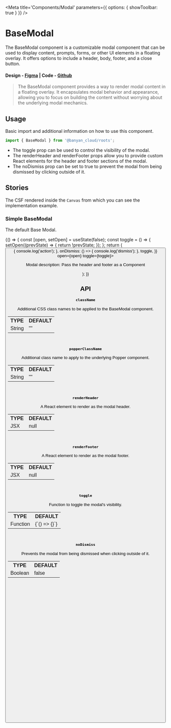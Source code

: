

<Meta title='Components/Modal' parameters={{ options: { showToolbar: true } }} />

# BaseModal

The BaseModal component is a customizable modal component that can be used to display content, prompts, forms, or other UI elements in a floating overlay. It offers options to include a header, body, footer, and a close button.

#### Design - [Figma](https://www.figma.com/file/e9opoAtQHBo4vFd6u0Co98/Component-Library?node-id=0%3A1&mode=dev) | Code - [Github](https://github.com/banyandata-cloud/roots/tree/main/components/modal)

> The BaseModal component provides a way to render modal content in a floating overlay. It encapsulates modal behavior and appearance, allowing you to focus on building the content without worrying about the underlying modal mechanics.

## Usage

Basic import and additional information on how to use this component.

```js
import { BaseModal } from '@banyan_cloud/roots';
```

-   The toggle prop can be used to control the visibility of the modal.
-   The renderHeader and renderFooter props allow you to provide custom React elements for the header and footer sections of the modal.
-   The noDismiss prop can be set to true to prevent the modal from being dismissed by clicking outside of it.

## Stories

The CSF rendered inside the `Canvas` from which you can see the implementation example.

### Simple BaseModal

The default Base Modal.

<Canvas>
	<Story name='Default'>
		{() => {
			const [open, setOpen] = useState(false);
			const toggle = () => {
				setOpen((prevState) => {
					return !prevState;
				});
			};
			return (
				<ThemedContainer theme='light'>
					<Button onClick={toggle} title='Open Modal' />
					<BaseModal
						title='Header'
						description='Description'
						footerProps={{
							actionTitle: 'Save Changes',
							cancelTitle: 'Dismiss',
							onAction: () => {
								console.log('action');
							},
							onDismiss: () => {
								console.log('dismiss');
							},
							toggle,
						}}
						open={open}
						toggle={toggle}>
						<p>Modal description: Pass the header and footer as a Component</p>
						<Dropdown label='Select Type 1'>
							<DropdownItem title='Item 1' value={1} />
							<DropdownItem title='Item 2' value={2} />
							<DropdownItem title='Item 3' value={3} />
						</Dropdown>
					</BaseModal>
				</ThemedContainer>
			);
		}}
	</Story>
</Canvas>

## API

**`className`**

Additional CSS class names to be applied to the BaseModal component.

<table style={{ width: '100%' }}>
	<tr>
		<th style={{ textAlign: 'left', width: '50%' }}>TYPE</th>
		<th style={{ textAlign: 'left', width: '50%' }}>DEFAULT</th>
	</tr>
	<tr>
		<td>String</td>
		<td>""</td>
	</tr>
</table>

```jsx
<BaseModal className='additionalClass' />
```

**`popperClassName`**

Additional class name to apply to the underlying Popper component.

<table style={{ width: '100%' }}>
	<tr>
		<th style={{ textAlign: 'left', width: '50%' }}>TYPE</th>
		<th style={{ textAlign: 'left', width: '50%' }}>DEFAULT</th>
	</tr>
	<tr>
		<td>String</td>
		<td>""</td>
	</tr>
</table>

```jsx
<BaseModal popperClassName='popperClass' />
```

**`renderHeader`**

A React element to render as the modal header.

<table style={{ width: '100%' }}>
	<tr>
		<th style={{ textAlign: 'left', width: '50%' }}>TYPE</th>
		<th style={{ textAlign: 'left', width: '50%' }}>DEFAULT</th>
	</tr>
	<tr>
		<td>JSX</td>
		<td>null</td>
	</tr>
</table>

```jsx
<BaseModal renderHeader={<p>Modal Title</p>} />
```

**`renderFooter`**

A React element to render as the modal footer.

<table style={{ width: '100%' }}>
	<tr>
		<th style={{ textAlign: 'left', width: '50%' }}>TYPE</th>
		<th style={{ textAlign: 'left', width: '50%' }}>DEFAULT</th>
	</tr>
	<tr>
		<td>JSX</td>
		<td>null</td>
	</tr>
</table>

```jsx
<BaseModal renderHeader={<p>Modal Footer</p>} />
```

**`toggle`**

Function to toggle the modal's visibility.

<table style={{ width: '100%' }}>
	<tr>
		<th style={{ textAlign: 'left', width: '50%' }}>TYPE</th>
		<th style={{ textAlign: 'left', width: '50%' }}>DEFAULT</th>
	</tr>
	<tr>
		<td>Function</td>
		<td>{`() => {}`}</td>
	</tr>
</table>

```jsx
<BaseModal toggle={() => {}} />
```

**`noDismiss`**

Prevents the modal from being dismissed when clicking outside of it.

<table style={{ width: '100%' }}>
	<tr>
		<th style={{ textAlign: 'left', width: '50%' }}>TYPE</th>
		<th style={{ textAlign: 'left', width: '50%' }}>DEFAULT</th>
	</tr>
	<tr>
		<td>Boolean</td>
		<td>false</td>
	</tr>
</table>

``````````jsx
<BaseModal toggle={true} />
```import { Canvas, Meta, Story } from '@storybook/addon-docs';

````import { Canvas, Meta, Story } from '@storybook/addon-docs';
import { useState } from 'react';
import { Button } from '../buttons';
import { ThemedContainer } from '../helpers';
import { Dropdown, DropdownItem } from '../input';
import BaseModal from './BaseModal';

`````import { Canvas, Meta, Story } from '@storybook/addon-docs';

``````import { logDOM } from '@storybook/testing-library';
import { Canvas, Meta, Story } from '@storybook/addon-docs';
import { useState } from 'react';
import { Button } from '../buttons';
import { ThemedContainer } from '../helpers';
import { Dropdown, DropdownItem } from '../input';
import BaseModal from './BaseModal';

```````import { Canvas, Meta, Story } from '@storybook/addon-docs';

````````import { Canvas, Meta, Story } from '@storybook/addon-docs';
import { useState } from 'react';
import { Button } from '../buttons';
import { ThemedContainer } from '../helpers';
import { Dropdown, DropdownItem } from '../input';
import BaseModal from './BaseModal';

`````````import { Canvas, Meta, Story } from '@storybook/addon-docs';

``````````
